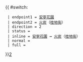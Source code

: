 {{ #switch: {{{format|}}}
  | endpoint1 = [[安寧花園]]
  | endpoint2 = [[火炭]]（[[桂地街]]）
  | direction = 2
  | status = {{HK Bus Status|P}}
  | inline = [[安寧花園]] ↔ [[火炭]]（[[桂地街]]）
  | normal =
  | full =
}}<noinclude>[[category:新界居民巴士路線模板|2‎]]</noinclude>